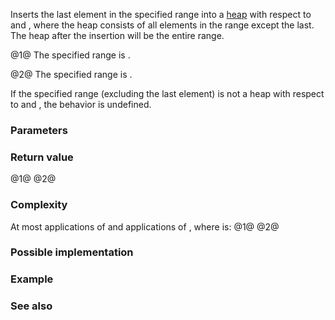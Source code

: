 {{cpp/ranges/title|push_heap}}
{{cpp/algorithm/ranges/navbar}}
{{dcl begin}}
{{dcl header|algorithm}}
{{dcl h|Call signature}}
{{dcl|num=1|since=c++20|1=
template&lt; std::random_access_iterator I, std::sentinel_for&lt;I&gt; S,
          class Comp = ranges::less, class Proj = std::identity &gt;
    requires std::sortable&lt;I, Comp, Proj&gt;
constexpr I push_heap( I first, S last, Comp comp = {}, Proj proj = {} );
}}
{{dcl|num=2|since=c++20|1=
template&lt; ranges::random_access_range R,
          class Comp = ranges::less, class Proj = std::identity &gt;
    requires std::sortable&lt;ranges::iterator_t&lt;R&gt;, Comp, Proj&gt;
constexpr ranges::borrowed_iterator_t&lt;R&gt;
    push_heap( R&amp;&amp; r, Comp comp = {}, Proj proj = {} );
}}
{{dcl end}}

Inserts the last element in the specified range into a [[cpp/algorithm#Heap operations|heap]] with respect to {{c|comp}} and {{c|proj}}, where the heap consists of all elements in the range except the last. The heap after the insertion will be the entire range.

@1@ The specified range is {{range|first|last}}.

@2@ The specified range is {{c|r}}.

If the specified range (excluding the last element) is not a heap with respect to {{c|comp}} and {{c|proj}}, the behavior is undefined.

{{cpp/ranges/niebloid}}

===Parameters===
{{par begin}}
{{par|first, last|the iterator and sentinel designating the range of elements to modify}}
{{par|r|the range of elements to modify}}
{{par|comp|comparator to apply to the projected elements}}
{{par|proj|projection to apply to the elements}}
{{par end}}

===Return value===
@1@ {{c|last}}
@2@ {{c|ranges::end(r)}}

===Complexity===
At most {{mathjax-or|\(\scriptsize \log{(N)}\)|log(N)}} applications of {{c|comp}} and {{mathjax-or|\(\scriptsize 2\log{(N)}\)|2log(N)}} applications of {{c|proj}}, where {{mathjax-or|\(\scriptsize N \)|N}} is:
@1@ {{c|ranges::distance(first, last)}}
@2@ {{c|ranges::distance(r)}}

===Possible implementation===
{{eq fun|1=
struct push_heap_fn
{
    template&lt;std::random_access_iterator I, std::sentinel_for&lt;I&gt; S,
             class Comp = ranges::less, class Proj = std::identity&gt;
    requires std::sortable&lt;I, Comp, Proj&gt;
    constexpr I operator()(I first, S last, Comp comp = {}, Proj proj = {}) const
    {
        const auto n{ranges::distance(first, last)};
        const auto length{n};
        if (n &gt; 1)
        {
            I last{first + n};
            n = (n - 2) / 2;
            I i{first + n};
            if (std::invoke(comp, std::invoke(proj, *i), std::invoke(proj, *--last)))
            {
                std::iter_value_t&lt;I&gt; v {ranges::iter_move(last)};
                do
                {
                    *last = ranges::iter_move(i);
                    last = i;
                    if (n == 0)
                        break;
                    n = (n - 1) / 2;
                    i = first + n;
                }
                while (std::invoke(comp, std::invoke(proj, *i), std::invoke(proj, v)));
                *last = std::move(v);
            }
        }
        return first + length;
    }
    
    template&lt;ranges::random_access_range R,
             class Comp = ranges::less, class Proj = std::identity&gt;
    requires std::sortable&lt;ranges::iterator_t&lt;R&gt;, Comp, Proj&gt;
    constexpr ranges::borrowed_iterator_t&lt;R&gt;
        operator()(R&amp;&amp; r, Comp comp = {}, Proj proj = {}) const
    {
        return (*this)(ranges::begin(r), ranges::end(r), std::move(comp), std::move(proj));
    }
};

inline constexpr push_heap_fn push_heap{};
}}

===Example===
{{example
|code=
#include &lt;algorithm&gt;
#include &lt;cmath&gt;
#include &lt;iostream&gt;
#include &lt;vector&gt;

void out(const auto&amp; what, int n = 1)
{
    while (n-- &gt; 0)
        std::cout &lt;&lt; what;
}

void print(auto rem, auto const&amp; v)
{
    out(rem);
    for (auto e : v)
        out(e), out(' ');
    out('\n');
}

void draw_heap(auto const&amp; v)
{
    auto bails = [](int n, int w)
    {
        auto b = [](int w) { out("┌"), out("─", w), out("┴"), out("─", w), out("┐"); };
        if (!(n /= 2))
            return;
        for (out(' ', w); n-- &gt; 0;)
            b(w), out(' ', w + w + 1);
        out('\n');
    };
    
    auto data = [](int n, int w, auto&amp; first, auto last)
    {
        for (out(' ', w); n-- &gt; 0 &amp;&amp; first != last; ++first)
            out(*first), out(' ', w + w + 1);
        out('\n');
    };
    
    auto tier = [&amp;](int t, int m, auto&amp; first, auto last)
    {
        const int n{1 &lt;&lt; t};
        const int w{(1 &lt;&lt; (m - t - 1)) - 1};
        bails(n, w), data(n, w, first, last);
    };
    
    const int m{static_cast&lt;int&gt;(std::ceil(std::log2(1 + v.size())))};
    auto first{v.cbegin()};
    for (int i{}; i != m; ++i)
        tier(i, m, first, v.cend());
}

int main()
{
    std::vector&lt;int&gt; v{1, 6, 1, 8, 0, 3,};
    print("source vector v: ", v);
    
    std::ranges::make_heap(v);
    print("after make_heap: ", v);
    draw_heap(v);
    
    v.push_back(9);
    
    print("before push_heap: ", v);
    draw_heap(v);
    
    std::ranges::push_heap(v);
    print("after push_heap: ", v);
    draw_heap(v);
}
|output=&lt;nowiki/&gt;
source vector v: 1 6 1 8 0 3
after make_heap: 8 6 3 1 0 1
   8
 ┌─┴─┐
 6   3
┌┴┐ ┌┴┐
1 0 1
before push_heap: 8 6 3 1 0 1 9
   8
 ┌─┴─┐
 6   3
┌┴┐ ┌┴┐
1 0 1 9
after push_heap: 9 6 8 1 0 1 3
   9
 ┌─┴─┐
 6   8
┌┴┐ ┌┴┐
1 0 1 3
}}

===See also===
{{dsc begin}}
{{dsc inc|cpp/algorithm/ranges/dsc is_heap}}
{{dsc inc|cpp/algorithm/ranges/dsc is_heap_until}}
{{dsc inc|cpp/algorithm/ranges/dsc make_heap}}
{{dsc inc|cpp/algorithm/ranges/dsc pop_heap}}
{{dsc inc|cpp/algorithm/ranges/dsc sort_heap}}
{{dsc inc|cpp/algorithm/dsc push_heap}}
{{dsc end}}

{{langlinks|de|es|fr|it|ja|pt|ru|zh}}